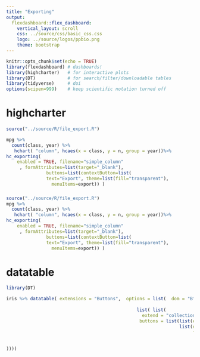 ```yaml
---
title: "Exporting"
output: 
  flexdashboard::flex_dashboard:
    vertical_layout: scroll
    css: ../source/css/basic_css.css
    logo: ../source/logos/ppbio.png
    theme: bootstrap
---
```


```r
knitr::opts_chunk$set(echo = TRUE) 
library(flexdashboard) # dashboards!
library(highcharter)   # for interactive plots
library(DT)            # for search/filter/downloadable tables
library(tidyverse)     # doi
options(scipen=999)    # keep scientific notation turned off

```

highcharter
=====================================

```r
source("../source/R/file_export.R")

mpg %>% 
  count(class, year) %>% 
   hchart( "column", hcaes(x = class, y = n, group = year))%>%
hc_exporting(
    enabled = TRUE, filename="simple_column"
     , formAttributes=list(target="_blank"),
               buttons=list(contextButton=list(
               text="Export", theme=list(fill="transparent"),
                 menuItems=export)) )

```

### {data-height=600}
```r
source("../source/R/file_export.R")
mpg %>% 
  count(class, year) %>% 
   hchart( "column", hcaes(x = class, y = n, group = year))%>%
hc_exporting(
    enabled = TRUE, filename="simple_column"
     , formAttributes=list(target="_blank"),
               buttons=list(contextButton=list(
               text="Export", theme=list(fill="transparent"),
                 menuItems=export)) )

```


datatable
=====================================


```r
library(DT)

iris %>% datatable( extensions = "Buttons",  options = list(  dom = "Bfrtip",
                                                                                                 buttons = 
                                                 list( list(
                                                   extend = "collection",
                                                  buttons = list(list(extend="csv",filename="iris_summary.csv"),
                                                                 list(extend="excel",
                                                                      filename = "iris_summary.xlsx") ),text="Download"
                                                               
                                                                                                 
))))

```
